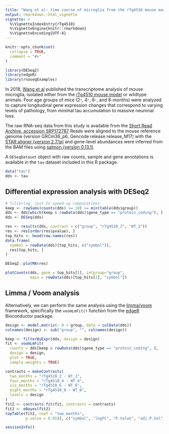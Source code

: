 ```yaml
---
title: "Wang et al: time course of microglia from the rTg4510 mouse model"
output: rmarkdown::html_vignette
vignette: >
  %\VignetteIndexEntry{rTg4510}
  %\VignetteEngine{knitr::rmarkdown}
  %\VignetteEncoding{UTF-8}
---
```


```r
knitr::opts_chunk$set(
  collapse = TRUE,
  comment = "#>"
)
```

```r
library(DESeq2)
library(edgeR)
library(rnaseqExamples)
```

In 2018, 
[Wang et al](https://www.ncbi.nlm.nih.gov/pubmed/30558641)
published the transcriptome analysis of mouse microglia, isolated either from
the 
[rTg4510 mouse model](https://www.alzforum.org/research-models/rtgtaup301l4510)
or wildtype animals. Four age groups of mice (2-, 4-, 6-, and 8-months) were
analyzed to capture longitudinal gene expression changes that correspond to
varying levels of pathology, from minimal tau accumulation to massive neuronal
loss. 

The raw RNA-seq data from this study is available from the
[Short Read Archive, accession SRP172787](https://www.ncbi.nlm.nih.gov/sra?term=SRP172787)
Reads were aligned to the mouse reference
genome (version GRCm38_p6, Gencode release release_M17) with the
[STAR aligner (version 2.7.1a)](https://pubmed.ncbi.nlm.nih.gov/23104886/)
and gene-level abundances were inferred from the BAM files using 
[salmon (version 0.13.1)](https://www.ncbi.nlm.nih.gov/pmc/articles/PMC5600148/).

A `DESeqDataset` object with raw counts, sample and gene annotations is
available in the `tau` dataset included in this R package.

```r
data("tau")
dds <- tau
```

## Differential expression analysis with DESeq2

```r
# filtering, just to speed up computations
keep <- rowSums(counts(dds) >= 10) >= min(table(dds$group))
dds <- dds[which(keep & rowData(dds)$gene_type == "protein_coding"), ]
dds <- DESeq(dds)
```

```r
res <- results(dds, contrast = c("group", "rTg4510_2", "WT_2"))
res <- res[order(res$pvalue), ]
top_hits <- head(row.names(res))
data.frame(
  symbol = rowData(dds)[top_hits, c("symbol")],
  res[top_hits, ]
)
```

```r
DESeq2::plotMA(res)
```

```r
plotCounts(dds, gene = top_hits[1], intgroup="group", 
           main = rowData(dds)[top_hits[1], "symbol"])
```

## Limma / Voom analysis

Alternatively, we can perform the same analysis using the 
[limma/voom](https://genomebiology.biomedcentral.com/articles/10.1186/gb-2014-15-2-r29)
framework, specifically the `voomLmFit()` function from the 
[edgeR](https://bioconductor.org/packages/release/bioc/html/edgeR.html)
Bioconductor package.

```r
design <- model.matrix(~ 0 + group, data = colData(dds))
colnames(design) <- sub("group", "", colnames(design))
```

```r
keep <- filterByExpr(dds, design = design)
fit <- voomLmFit(
  counts = dds[keep & rowData(dds)$gene_type == "protein_coding", ],
  design = design,
  plot = TRUE,
  sample.weights = TRUE)

contrasts = makeContrasts(
  two_months = "rTg4510_2 - WT_2",
  four_months = "rTg4510_4 - WT_4",
  six_months = "rTg4510_6 - WT_6",
  eight_months = "rTg4510_8 - WT_8",
  levels = design
)
fit2 <- contrasts.fit(fit, contrasts = contrasts)
fit2 <- eBayes(fit2)
topTable(fit2, coef = "two_months",
         p.value = 0.05)[, c("symbol", "logFC", "P.Value", "adj.P.Val")]
```

```r
sessionInfo()
```